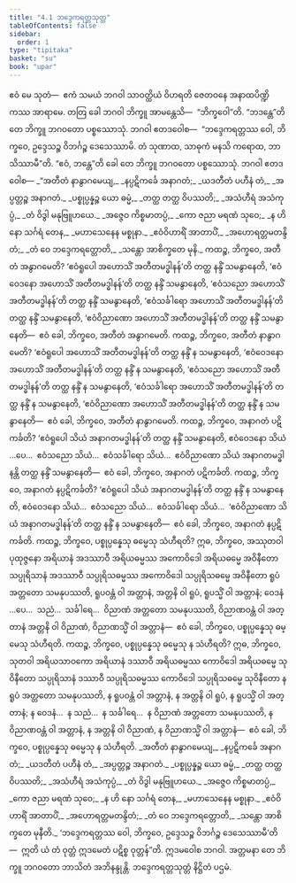 ```yaml
---
title: "4.1 ဘဒ္ဒေကရတ္တသုတ္တ"
tableOfContents: false
sidebar:
  order: 1
type: "tipitaka"
basket: "su"
book: "upar"
---
```



<DynamicBreadcrumb />

<Division number="272" book="upar">

<Paragraph number="764" book="upar">
ဧဝံ မေ သုတံ—  ဧကံ သမယံ ဘဂဝါ သာဝတ္ထိယံ ဝိဟရတိ ဇေတဝနေ အနာထပိဏ္ဍိကဿ အာရာမေ. တတြ ခေါ ဘဂဝါ ဘိက္ခူ အာမန္တေသိ—  “ဘိက္ခဝေါ”တိ. “ဘဒန္တေ”တိ တေ ဘိက္ခူ ဘဂဝတော ပစ္စဿောသုံ. ဘဂဝါ ဧတဒဝေါစ—  “ဘဒ္ဒေကရတ္တဿ ဝေါ, ဘိက္ခဝေ, ဥဒ္ဒေသဉ္စ ဝိဘင်္ဂဉ္စ ဒေသေဿာမိ. တံ သုဏာထ, သာဓုကံ မနသိ ကရောထ, ဘာသိဿာမီ”တိ. “ဧဝံ, ဘန္တေ”တိ ခေါ တေ ဘိက္ခူ ဘဂဝတော ပစ္စဿောသုံ. ဘဂဝါ ဧတဒဝေါစ—
</Paragraph>

<Paragraph number="765" type="verses" book="upar">
_“အတီတံ နာနွာဂမေယျ,_  
_နပ္ပဋိကင်္ခေ အနာဂတံ;_  
_ယဒတီတံ ပဟီနံ တံ,_  
_အပ္ပတ္တဉ္စ အနာဂတံ._  

</Paragraph>

<Paragraph number="766" type="verses" book="upar">
_ပစ္စုပ္ပန္နဉ္စ ယော ဓမ္မံ,_  
_တတ္ထ တတ္ထ ဝိပဿတိ;_  
_အသံဟီရံ အသံကုပ္ပံ,_  
_တံ ဝိဒွါ မနုဗြူဟယေ._  

</Paragraph>

<Paragraph number="767" type="verses" book="upar">
_အဇ္ဇေဝ ကိစ္စမာတပ္ပံ,_  
_ကော ဇညာ မရဏံ သုဝေ;_  
_န ဟိ နော သင်္ဂရံ တေန,_  
_မဟာသေနေန မစ္စုနာ._  

</Paragraph>

<Paragraph number="768" type="verses" book="upar">
_ဧဝံဝိဟာရိံ အာတာပိံ,_  
_အဟောရတ္တမတန္ဒိတံ;_  
_တံ ဝေ ဘဒ္ဒေကရတ္တောတိ,_  
_သန္တော အာစိက္ခတေ မုနိ._  

</Paragraph>

</Division>
<Division number="273" book="upar">

<Paragraph number="769" book="upar">
ကထဉ္စ, ဘိက္ခဝေ, အတီတံ အနွာဂမေတိ? ‘ဧဝံရူပေါ အဟောသိံ အတီတမဒ္ဓါနန်’တိ တတ္ထ နန္ဒိံ သမနွာနေတိ, ‘ဧဝံဝေဒနော အဟောသိံ အတီတမဒ္ဓါနန်’တိ တတ္ထ နန္ဒိံ သမနွာနေတိ, ‘ဧဝံသညော အဟောသိံ အတီတမဒ္ဓါနန်’တိ တတ္ထ နန္ဒိံ သမနွာနေတိ, ‘ဧဝံသင်္ခါရော အဟောသိံ အတီတမဒ္ဓါနန်’တိ တတ္ထ နန္ဒိံ သမနွာနေတိ, ‘ဧဝံဝိညာဏော အဟောသိံ အတီတမဒ္ဓါနန်’တိ တတ္ထ နန္ဒိံ သမနွာနေတိ—  ဧဝံ ခေါ, ဘိက္ခဝေ, အတီတံ အနွာဂမေတိ.
</Paragraph>

<Paragraph number="770" book="upar">
ကထဉ္စ, ဘိက္ခဝေ, အတီတံ နာနွာဂမေတိ? ‘ဧဝံရူပေါ အဟောသိံ အတီတမဒ္ဓါနန်’တိ တတ္ထ နန္ဒိံ န သမနွာနေတိ, ‘ဧဝံဝေဒနော အဟောသိံ အတီတမဒ္ဓါနန်’တိ တတ္ထ နန္ဒိံ န သမနွာနေတိ, ‘ဧဝံသညော အဟောသိံ အတီတမဒ္ဓါနန်’တိ တတ္ထ နန္ဒိံ န သမနွာနေတိ, ‘ဧဝံသင်္ခါရော အဟောသိံ အတီတမဒ္ဓါနန်’တိ တတ္ထ နန္ဒိံ န သမနွာနေတိ, ‘ဧဝံဝိညာဏော အဟောသိံ အတီတမဒ္ဓါနန်’တိ တတ္ထ နန္ဒိံ န သမနွာနေတိ—  ဧဝံ ခေါ, ဘိက္ခဝေ, အတီတံ နာနွာဂမေတိ.
</Paragraph>

</Division>
<Division number="274" book="upar">

<Paragraph number="771" book="upar">
ကထဉ္စ, ဘိက္ခဝေ, အနာဂတံ ပဋိကင်္ခတိ? ‘ဧဝံရူပေါ သိယံ အနာဂတမဒ္ဓါနန်’တိ တတ္ထ နန္ဒိံ သမနွာနေတိ, ဧဝံဝေဒနော သိယံ …ပေ…  ဧဝံသညော သိယံ…  ဧဝံသင်္ခါရော သိယံ…  ဧဝံဝိညာဏော သိယံ အနာဂတမဒ္ဓါနန္တိ တတ္ထ နန္ဒိံ သမနွာနေတိ—  ဧဝံ ခေါ, ဘိက္ခဝေ, အနာဂတံ ပဋိကင်္ခတိ.
</Paragraph>

<Paragraph number="772" book="upar">
ကထဉ္စ, ဘိက္ခဝေ, အနာဂတံ နပ္ပဋိကင်္ခတိ? ‘ဧဝံရူပေါ သိယံ အနာဂတမဒ္ဓါနန်’တိ တတ္ထ နန္ဒိံ န သမနွာနေတိ, ဧဝံဝေဒနော သိယံ…  ဧဝံသညော သိယံ…  ဧဝံသင်္ခါရော သိယံ…  ‘ဧဝံဝိညာဏော သိယံ အနာဂတမဒ္ဓါနန်’တိ တတ္ထ နန္ဒိံ န သမနွာနေတိ—  ဧဝံ ခေါ, ဘိက္ခဝေ, အနာဂတံ နပ္ပဋိကင်္ခတိ.
</Paragraph>

</Division>
<Division number="275" book="upar">

<Paragraph number="773" book="upar">
ကထဉ္စ, ဘိက္ခဝေ, ပစ္စုပ္ပန္နေသု ဓမ္မေသု သံဟီရတိ? ဣဓ, ဘိက္ခဝေ, အဿုတဝါ ပုထုဇ္ဇနော အရိယာနံ အဒဿာဝီ အရိယဓမ္မဿ အကောဝိဒေါ အရိယဓမ္မေ အဝိနီတော သပ္ပုရိသာနံ အဒဿာဝီ သပ္ပုရိသဓမ္မဿ အကောဝိဒေါ သပ္ပုရိသဓမ္မေ အဝိနီတော ရူပံ အတ္တတော သမနုပဿတိ, ရူပဝန္တံ ဝါ အတ္တာနံ, အတ္တနိ ဝါ ရူပံ, ရူပသ္မိံ ဝါ အတ္တာနံ; ဝေဒနံ …ပေ…  သညံ…  သင်္ခါရေ…  ဝိညာဏံ အတ္တတော သမနုပဿတိ, ဝိညာဏဝန္တံ ဝါ အတ္တာနံ အတ္တနိ ဝါ ဝိညာဏံ, ဝိညာဏသ္မိံ ဝါ အတ္တာနံ—  ဧဝံ ခေါ, ဘိက္ခဝေ, ပစ္စုပ္ပန္နေသု ဓမ္မေသု သံဟီရတိ.
</Paragraph>

<Paragraph number="774" book="upar">
ကထဉ္စ, ဘိက္ခဝေ, ပစ္စုပ္ပန္နေသု ဓမ္မေသု န သံဟီရတိ? ဣဓ, ဘိက္ခဝေ, သုတဝါ အရိယသာဝကော အရိယာနံ ဒဿာဝီ အရိယဓမ္မဿ ကောဝိဒေါ အရိယဓမ္မေ သုဝိနီတော သပ္ပုရိသာနံ ဒဿာဝီ သပ္ပုရိသဓမ္မဿ ကောဝိဒေါ သပ္ပုရိသဓမ္မေ သုဝိနီတော န ရူပံ အတ္တတော သမနုပဿတိ, န ရူပဝန္တံ ဝါ အတ္တာနံ, န အတ္တနိ ဝါ ရူပံ, န ရူပသ္မိံ ဝါ အတ္တာနံ; န ဝေဒနံ…  န သညံ…  န သင်္ခါရေ…  န ဝိညာဏံ အတ္တတော သမနုပဿတိ, န ဝိညာဏဝန္တံ ဝါ အတ္တာနံ, န အတ္တနိ ဝါ ဝိညာဏံ, န ဝိညာဏသ္မိံ ဝါ အတ္တာနံ—  ဧဝံ ခေါ, ဘိက္ခဝေ, ပစ္စုပ္ပန္နေသု ဓမ္မေသု န သံဟီရတိ.
</Paragraph>

<Paragraph number="775" type="verses" book="upar">
_အတီတံ နာနွာဂမေယျ,_  
_နပ္ပဋိကင်္ခေ အနာဂတံ;_  
_ယဒတီတံ ပဟီနံ တံ,_  
_အပ္ပတ္တဉ္စ အနာဂတံ._  

</Paragraph>

<Paragraph number="776" type="verses" book="upar">
_ပစ္စုပ္ပန္နဉ္စ ယော ဓမ္မံ,_  
_တတ္ထ တတ္ထ ဝိပဿတိ;_  
_အသံဟီရံ အသံကုပ္ပံ,_  
_တံ ဝိဒွါ မနုဗြူဟယေ._  

</Paragraph>

<Paragraph number="777" type="verses" book="upar">
_အဇ္ဇေဝ ကိစ္စမာတပ္ပံ,_  
_ကော ဇညာ မရဏံ သုဝေ;_  
_န ဟိ နော သင်္ဂရံ တေန,_  
_မဟာသေနေန မစ္စုနာ._  

</Paragraph>

<Paragraph number="778" type="verses" book="upar">
_ဧဝံဝိဟာရိံ အာတာပိံ,_  
_အဟောရတ္တမတန္ဒိတံ;_  
_တံ ဝေ ဘဒ္ဒေကရတ္တောတိ,_  
_သန္တော အာစိက္ခတေ မုနီတိ._  

</Paragraph>

<Paragraph number="779" book="upar">
‘ဘဒ္ဒေကရတ္တဿ ဝေါ, ဘိက္ခဝေ, ဥဒ္ဒေသဉ္စ ဝိဘင်္ဂဉ္စ ဒေသေဿာမီ’တိ—  ဣတိ ယံ တံ ဝုတ္တံ ဣဒမေတံ ပဋိစ္စ ဝုတ္တန်”တိ.
</Paragraph>

<Paragraph number="780" book="upar">
ဣဒမဝေါစ ဘဂဝါ. အတ္တမနာ တေ ဘိက္ခူ ဘဂဝတော ဘာသိတံ အဘိနန္ဒုန္တိ.

</Paragraph>
</Division>

<Paragraph number="781" type="center" book="upar">
ဘဒ္ဒေကရတ္တသုတ္တံ နိဋ္ဌိတံ ပဌမံ.
</Paragraph>